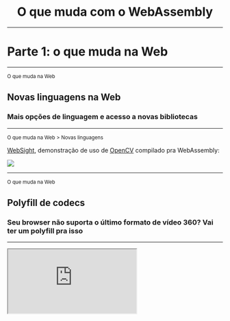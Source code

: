 

<center>

# O que muda com o WebAssembly

</center>

---


# Parte 1: o que muda na Web

---

<small>O que muda na Web</small>

## Novas linguagens na Web

### Mais opções de linguagem e acesso a novas bibliotecas

---

<small>O que muda na Web > Novas linguagens</small>

[WebSight](https://github.com/Web-Sight/WebSight), demonstração de uso de [OpenCV](https://opencv.org/) compilado pra WebAssembly:

![](./assets/images/websightdemo.gif)

---

<small>O que muda na Web</small>

## Polyfill de codecs

### Seu browser não suporta o último formato de vídeo 360? Vai ter um polyfill pra isso

---

<iframe
  style={{ width: "90vw", height: "90vh", maxWidth: 900 }}
  src="https://brionv.com/misc/ogv.js/demo2/#file=Caminandes_3_-_Llamigos_-_Blender_Animated_Short.webm&player=native&size=360p.av1.webm&source=av1"
/>

---

<small>O que muda na Web</small>

## Jogos

### A Unity já exporta seus jogos pra WebAssembly _hoje_!

---

<small>O que muda na Web > Caso de estudo da Unity com WebAssembly</small>

## Benchmark da Unity (_time to screen_)

![](./assets/images/macos-performance-unity.png)

---

<small>O que muda na Web > Caso de estudo da Unity com WebAssembly</small>

## Benchmark da Unity (_code size_)

![](./assets/images/codesize-unity.png)

---

<small>O que muda na Web</small>

## Apps desktop na Web

---

<small>O que muda na Web > Apps desktop</small>

## Autocad Web

![](./assets/images/autocad-web.png)

---

<small>O que muda na Web > Apps desktop</small>

## Autocad Web

- Já usaram Flash e JS/HTML5
  - O overhead de reimplementar em JS/ActionScript o que já tinham em C++ era impeditivo
- Chegaram a compilar a codebase para _asm.js_ e agora usam WebAssembly!
  - As funcionalidades de base do Autocad são implementadas uma única vez e disponibilizadas em múltiplas plataformas, inclusive a Web

<small>
  <a href="https://youtu.be/BnYq7JapeDA">Pra saber mais, veja o vídeo</a>
</small>

---

<small>O que muda na Web > Apps desktop</small>

## Outros casos de sucesso

- O Figma [também migrou seu web app de _asm.js_ para WebAssembly](https://www.figma.com/blog/webassembly-cut-figmas-load-time-by-3x/) e diminuiram o tempo de carregamento em **mais de 3x**
- O Google Earth voltou <strike>pra Web</strike> pro Chrome 🙄 [graças ao WebAssembly](https://medium.com/google-earth/earth-on-web-the-road-to-cross-browser-7338e0f46278)
- [O Chrome dá suporte a PWAs em todas as plataformas desktop](https://developers.google.com/web/progressive-web-apps/desktop), integrando web apps cada vez mais com elas 🎉

<!-- ---

<small>O que muda na Web</small>

## Algoritmos pesados na Web

### ? -->

---


# Parte 2: o que muda fora da Web

### <span><q>WebAssembly is not a way to run code other than JavaScript on the web; WebAssembly is a tiny, embeddable language that you can use almost anywhere</q><br/>— [WebAssembly is more than the web](https://words.steveklabnik.com/webassembly-is-more-than-just-the-web)</span>

---

<small>O que muda fora da Web</small>

## Runtimes JavaScript

### Node.js, Electron, Johnny-Five, React Native...

---

<small>Runtimes Javascript</small>

## Performance nativa no Node.js sem compilação

A Mozilla recentemente reimplementou parte de seu módulo [sourcemap-decoder](https://npm.im/sourcemap-decoder) em WebAssembly e [o tornou de 5 a 10x mais rápido](https://hacks.mozilla.org/2018/01/oxidizing-source-maps-with-rust-and-webassembly/):

![](./assets/images/sourcemap-decoder-benchmark.png)

<!-- ---

## Performance nativa no Electron

[Finda](https://keminglabs.com/finda/), um app Electron para macOS, reporta [nesse post](https://keminglabs.com/blog/building-a-fast-electron-app-with-rust/) como ele usa Rust e WebAssembly para procurar por arquivos, abas abertas, histórico de navegador e muito mais em **menos de 1ms** -->

---

<small>O que muda fora da Web</small>

## Serverless

---

<small>O que muda fora da Web > Serverless</small>

## Cloudflare Workers

Cada worker é um _isolate_ dentro de um mesmo processo do V8, enquanto na maior parte dos FaaS cada worker é um container

![](./assets/images/cloudflare-isolates.png)

---

<small>O que muda fora da Web > Serverless</small>

## Cloudflare Workers

Isso resolve tempo de resposta pra _cold starts_

![](./assets/images/cloudflare-faas-benchmark.png)

---

<small>O que muda fora da Web > Serverless</small>

## Cloudflare Workers

- Cada novo processo do Node consome 35MB. Cada novo _isolate_, 3MB
- Elimina custo de _context switching_ do OS (~100ms)
- Só permitiria a execução de Javascript. Não mais, graças a WebAssembly

---

<small>O que muda fora da Web > Serverless</small>

## Olin

> <q>[Olin](https://github.com/Xe/olin) é (...) um primitivo radicalmente novo para tornar mais fácil raciocinar sobre, fazer deploy e operar serviços orientados a eventos e que seja independente (...) do computador em que ele esteja rodando.</q><br/>— https://christine.website/blog/olin-1-why-09-1-2018

<!-- esse comentário é um hack pra separar os blockquotes sem ofender o prettier :( -->

> <q>Eu quero que este projeto dure décadas. Eu quero que os binários que eu suba hoje continuem funcionando daqui a 5 anos.</q><br/>— https://github.com/Xe/olin

---

<small>O que muda fora da Web</small>

## Portabilidade

---

<small>O que muda fora da Web > Portabilidade</small>

## Wasmer

[wasmer](https://wasmer.io) é um projeto ambicioso que visa permitir a criação de binários universais, que podem ser [diretamente executados](https://medium.com/wasmer/running-webassembly-100x-faster-%EF%B8%8F-a8237e9a372d) ou [executados por um programa](https://medium.com/wasmer/running-webassembly-from-any-language-5741f6320ccd?source=collection_home---4------0---------------------), de qualquer plataforma

---

<small>O que muda fora da Web > Portabilidade</small>

## Wasmer

[![](./assets/images/wasmer-nginx.png)](https://medium.com/@syrusakbary/running-nginx-with-webassembly-6353c02c08ac)

---

<small>O que muda fora da Web > Portabilidade</small>

## Wasmer

> A razão pra usar WebAssembly não é só velocidade, mas também portabilidade em qualquer arquitetura e isolamento de memória de cada processo.
>
> Esses são duas grandes inovações que vão ser a base da nova geração de computação na nuvem.
>
> — https://medium.com/@syrusakbary/hi-edward-d16345fb04b3

---

<small>O que muda fora da Web > Portabilidade</small>

## Outros

- [nebulet](https://github.com/nebulet/nebulet) — um sistema operacional que roda WebAssembly nativamente
- [WasmTime](https://github.com/CraneStation/wasmtime) — um _runtime_ de WebAssembly que implementa a [CloudABI](https://cloudabi.org), um POSIX perfeito pro WebAssembly

---

<small>O que muda fora da Web</small>

## Blockchain

---

<small>O que muda fora da Web > Blockchain</small>

## Ethereum

Hoje, o [Ethereum](https://www.ethereum.org/) implementa sua própria [linguagem de programação](https://solidity.readthedocs.io/en/v0.5.6/) e sua própria [máquina virtual](<https://github.com/ethereum/wiki/wiki/Ethereum-Virtual-Machine-(EVM)-Awesome-List#specification>).

A implementação não é ideal, e exige que cada vez mais algoritmos sejam pré-compilados e façam parte da VM em si.

---

<small>O que muda fora da Web > Blockchain</small>

## Ethereum

> Ao invés de usar a EVM, nós agora temos um conjunto eficiente de instruções, que tem garantias de ser executável e igualmente performático em diferentes tipos de plataformas.
>
> Não só dApps vão ficar mais rápidos em produção, como o desenvolvimento de _Smart Contracts_ vai se tornar mais acessível para pessoas já familiares com linguagens como Rust e Go.
>
> — https://medium.com/zkcapital/webassembly-the-future-of-blockchain-computing-1a0ae28f7e40

---

<small>O que muda fora da Web</small>

## Outros

- Você já pode usar WebAssembly até [em FPGAs](https://github.com/piranna/wasmachine)

